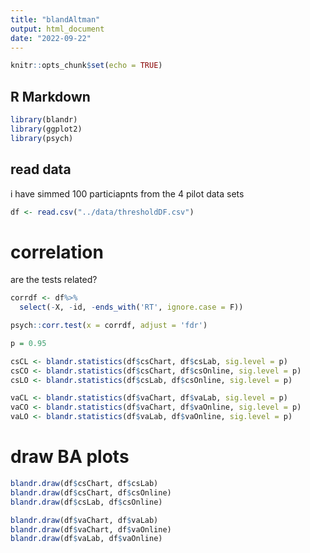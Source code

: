 ```yaml
---
title: "blandAltman"
output: html_document
date: "2022-09-22"
---
```


```r
knitr::opts_chunk$set(echo = TRUE)
```

## R Markdown


```r
library(blandr)
library(ggplot2)
library(psych)
```

## read data
i have simmed 100 particiapnts from the 4 pilot data sets
```r
df <- read.csv("../data/thresholdDF.csv")
```
# correlation
are the tests related?
```r
corrdf <- df%>%
  select(-X, -id, -ends_with('RT', ignore.case = F))

psych::corr.test(x = corrdf, adjust = 'fdr')
```

```r
p = 0.95

csCL <- blandr.statistics(df$csChart, df$csLab, sig.level = p)
csCO <- blandr.statistics(df$csChart, df$csOnline, sig.level = p)
csLO <- blandr.statistics(df$csLab, df$csOnline, sig.level = p)

vaCL <- blandr.statistics(df$vaChart, df$vaLab, sig.level = p)
vaCO <- blandr.statistics(df$vaChart, df$vaOnline, sig.level = p)
vaLO <- blandr.statistics(df$vaLab, df$vaOnline, sig.level = p)
```

# draw BA plots
```r
blandr.draw(df$csChart, df$csLab)
blandr.draw(df$csChart, df$csOnline)
blandr.draw(df$csLab, df$csOnline)

blandr.draw(df$vaChart, df$vaLab)
blandr.draw(df$vaChart, df$vaOnline)
blandr.draw(df$vaLab, df$vaOnline)
```
